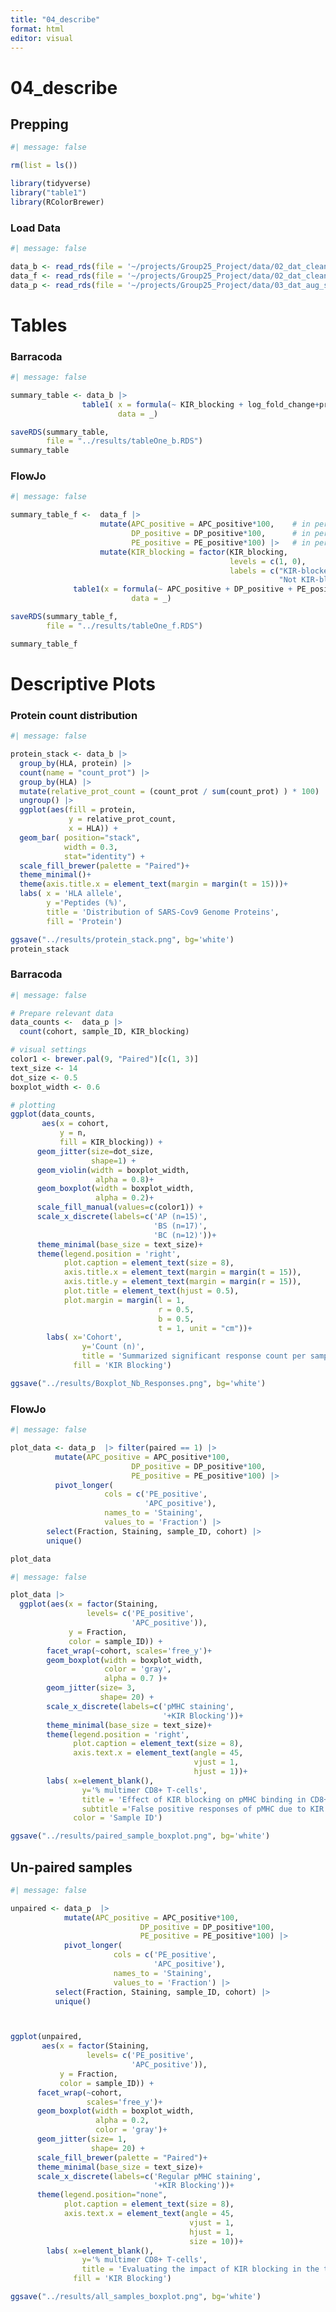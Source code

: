 ```yaml
---
title: "04_describe"
format: html
editor: visual
---
```


# 04_describe

## Prepping

```r
#| message: false

rm(list = ls())

library(tidyverse)
library("table1")
library(RColorBrewer)
```

### Load Data

```r
#| message: false

data_b <- read_rds(file = '~/projects/Group25_Project/data/02_dat_clean_barracoda.RDS')
data_f <- read_rds(file = '~/projects/Group25_Project/data/02_dat_clean_flowjo.RDS')
data_p <- read_rds(file = '~/projects/Group25_Project/data/03_dat_aug_sig_pairing.RDS')
```

# Tables

### Barracoda

```r
#| message: false

summary_table <- data_b |>
                table1( x = formula(~ KIR_blocking + log_fold_change+protein + HLA| cohort),
                        data = _)

saveRDS(summary_table,
        file = "../results/tableOne_b.RDS")
summary_table

```

### FlowJo

```r
#| message: false

summary_table_f <-  data_f |>
                    mutate(APC_positive = APC_positive*100,    # in percent
                           DP_positive = DP_positive*100,      # in percent
                           PE_positive = PE_positive*100) |>   # in percent
                    mutate(KIR_blocking = factor(KIR_blocking,
                                                 levels = c(1, 0),
                                                 labels = c("KIR-blocked",
                                                            "Not KIR-blocked"))) |>
              table1(x = formula(~ APC_positive + DP_positive + PE_positive | KIR_blocking),
                           data = _)

saveRDS(summary_table_f,
        file = "../results/tableOne_f.RDS")

summary_table_f
```

# Descriptive Plots

### Protein count distribution

```r
#| message: false

protein_stack <- data_b |>
  group_by(HLA, protein) |>
  count(name = "count_prot") |>
  group_by(HLA) |>
  mutate(relative_prot_count = (count_prot / sum(count_prot) ) * 100) |>
  ungroup() |>
  ggplot(aes(fill = protein, 
             y = relative_prot_count, 
             x = HLA)) + 
  geom_bar( position="stack",
            width = 0.3,
            stat="identity") + 
  scale_fill_brewer(palette = "Paired")+
  theme_minimal()+
  theme(axis.title.x = element_text(margin = margin(t = 15)))+
  labs( x = 'HLA allele',
      	y ='Peptides (%)',
        title = 'Distribution of SARS-Cov9 Genome Proteins',
      	fill = 'Protein')

ggsave("../results/protein_stack.png", bg='white')
protein_stack
```

### Barracoda

```r
#| message: false

# Prepare relevant data
data_counts <-  data_p |> 
  count(cohort, sample_ID, KIR_blocking)

# visual settings
color1 <- brewer.pal(9, "Paired")[c(1, 3)]
text_size <- 14
dot_size <- 0.5
boxplot_width <- 0.6

# plotting
ggplot(data_counts, 
       aes(x = cohort, 
           y = n, 
           fill = KIR_blocking)) + 
      geom_jitter(size=dot_size, 
                  shape=1) +
      geom_violin(width = boxplot_width,
                   alpha = 0.8)+
      geom_boxplot(width = boxplot_width,
                   alpha = 0.2)+
      scale_fill_manual(values=c(color1)) +
      scale_x_discrete(labels=c('AP (n=15)', 
                                'BS (n=17)', 
                                'BC (n=12)'))+
      theme_minimal(base_size = text_size)+
      theme(legend.position = 'right',
            plot.caption = element_text(size = 8),
            axis.title.x = element_text(margin = margin(t = 15)),
            axis.title.y = element_text(margin = margin(r = 15)),
            plot.title = element_text(hjust = 0.5),
            plot.margin = margin(l = 1, 
                                 r = 0.5, 
                                 b = 0.5, 
                                 t = 1, unit = "cm"))+
    	labs( x='Cohort',
        		y='Count (n)',
        		title = 'Summarized significant response count per sample',
        	  fill = 'KIR Blocking')

ggsave("../results/Boxplot_Nb_Responses.png", bg='white')
```

### FlowJo

```r
#| message: false

plot_data <- data_p  |> filter(paired == 1) |>
          mutate(APC_positive = APC_positive*100,     
                           DP_positive = DP_positive*100,   
                           PE_positive = PE_positive*100) |>
          pivot_longer(
                     cols = c('PE_positive',
                              'APC_positive'),
                     names_to = 'Staining', 
                     values_to = 'Fraction') |>
        select(Fraction, Staining, sample_ID, cohort) |>
        unique()

plot_data
```

```r
#| message: false

plot_data |>  
  ggplot(aes(x = factor(Staining, 
                 levels= c('PE_positive',
                           'APC_positive')), 
             y = Fraction, 
             color = sample_ID)) +
        facet_wrap(~cohort, scales='free_y')+
        geom_boxplot(width = boxplot_width,
                     color = 'gray',
                     alpha = 0.7 )+
        geom_jitter(size= 3, 
                    shape= 20) +
        scale_x_discrete(labels=c('pMHC staining',
                                  '+KIR Blocking'))+
        theme_minimal(base_size = text_size)+
        theme(legend.position = 'right',
              plot.caption = element_text(size = 8),
              axis.text.x = element_text(angle = 45, 
                                         vjust = 1, 
                                         hjust = 1))+
      	labs( x=element_blank(),
          		y='% multimer CD8+ T-cells',
          		title = 'Effect of KIR blocking on pMHC binding in CD8+ T-cells',
          		subtitle ='False positive responses of pMHC due to KIR binding',
          	  color = 'Sample ID')

ggsave("../results/paired_sample_boxplot.png", bg='white')
```

## Un-paired samples

```r
#| message: false

unpaired <- data_p  |>
            mutate(APC_positive = APC_positive*100,     
                             DP_positive = DP_positive*100,   
                             PE_positive = PE_positive*100) |>
            pivot_longer(
                       cols = c('PE_positive',
                                'APC_positive'),
                       names_to = 'Staining', 
                       values_to = 'Fraction') |>
          select(Fraction, Staining, sample_ID, cohort) |>
          unique()



ggplot(unpaired, 
       aes(x = factor(Staining, 
                 levels= c('PE_positive',
                           'APC_positive')), 
           y = Fraction,
           color = sample_ID)) +
      facet_wrap(~cohort,
                 scales='free_y')+
      geom_boxplot(width = boxplot_width,
                   alpha = 0.2,
                   color = 'gray')+
      geom_jitter(size= 1, 
                  shape= 20) +
      scale_fill_brewer(palette = "Paired")+
      theme_minimal(base_size = text_size)+
      scale_x_discrete(labels=c('Regular pMHC staining',
                                '+KIR Blocking'))+
      theme(legend.position="none",
            plot.caption = element_text(size = 8),
            axis.text.x = element_text(angle = 45, 
                                        vjust = 1, 
                                        hjust = 1,
                                        size = 10))+
    	labs( x=element_blank(),
        		y='% multimer CD8+ T-cells',
        		title = 'Evaluating the impact of KIR blocking in the total cohorts ',
        	  fill = 'KIR Blocking')

ggsave("../results/all_samples_boxplot.png", bg='white')
```
